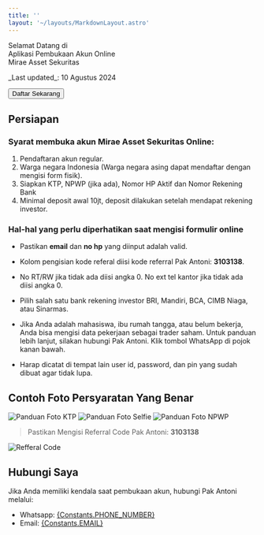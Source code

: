 ```yaml
---
title: ''
layout: '~/layouts/MarkdownLayout.astro'
---
```



<div class="container">
  <div class="left-content">
    <YouTube id="H3OtzqIDr60"/>
  </div>

  <div class="right-content">
    <span class="responsive-title">Selamat Datang di <br/>Aplikasi Pembukaan Akun Online <br/>Mirae Asset Sekuritas</span>
    <p>_Last updated_: 10 Agustus 2024</p>
    <Button variant="primary" class="no-decor" href={LINKS.OPEN_ACCOUNT} target="_blank">
      <span class="no-decor">Daftar Sekarang</span>
    </Button>
  </div>
</div>

<div class="youtube-mobile">
  <YouTube id="H3OtzqIDr60"/>
</div>


## Persiapan

### Syarat membuka akun Mirae Asset Sekuritas Online:

1. Pendaftaran akun regular.
2. Warga negara Indonesia (Warga negara asing dapat mendaftar dengan mengisi form fisik).
3. Siapkan KTP, NPWP (jika ada), Nomor HP Aktif dan Nomor Rekening Bank
4. Minimal deposit awal 10jt, deposit dilakukan setelah mendapat rekening investor.


### Hal-hal yang perlu diperhatikan saat mengisi formulir online

- Pastikan **email** dan **no hp** yang diinput adalah valid.

- Kolom pengisian kode referal diisi kode referral Pak Antoni: **3103138**.

- No RT/RW jika tidak ada diisi angka 0. No ext tel kantor jika tidak ada diisi angka 0.

- Pilih salah satu bank rekening investor BRI, Mandiri, BCA, CIMB Niaga, atau Sinarmas.

- Jika Anda adalah mahasiswa, ibu rumah tangga, atau belum bekerja, Anda bisa mengisi data pekerjaan sebagai trader saham. Untuk panduan lebih lanjut, silakan hubungi Pak Antoni. Klik tombol WhatsApp di pojok kanan bawah.

- Harap dicatat di tempat lain user id, password, dan pin yang sudah dibuat agar tidak lupa.

## Contoh Foto Persyaratan Yang Benar

<Image src={GuideKtp} alt="Panduan Foto KTP" width={600} />
<Image src={GuideSelfie} alt="Panduan Foto Selfie" width={600} />
<Image src={GuideNpwp} alt="Panduan Foto NPWP" width={600} />


> Pastikan Mengisi Referral Code Pak Antoni: **3103138**

<Image src={ReferralCode} alt="Refferal Code" width={400} />

## Hubungi Saya

Jika Anda memiliki kendala saat pembukaan akun, hubungi Pak Antoni melalui:

<ul>
  <li>
    Whatsapp: <a href={LINKS.WHATSAPP}>{Constants.PHONE_NUMBER}</a>
  </li>
  <li>
    Email: <a href={`mailto:${Constants.EMAIL}`} target="_blank">{Constants.EMAIL}</a>
  </li>
</ul>
